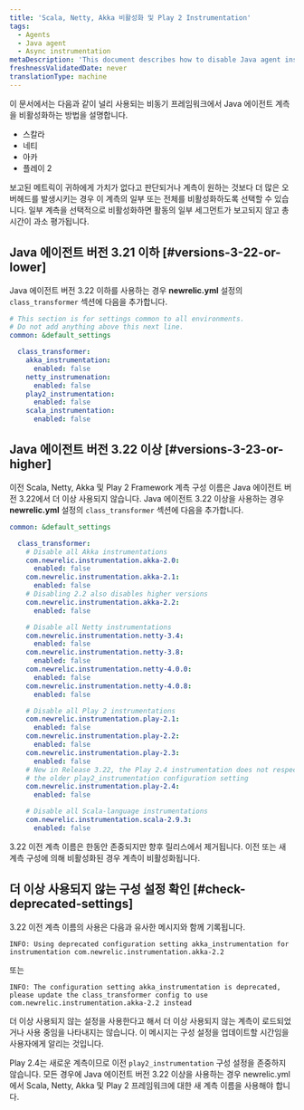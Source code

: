```yaml
---
title: 'Scala, Netty, Akka 비활성화 및 Play 2 Instrumentation'
tags:
  - Agents
  - Java agent
  - Async instrumentation
metaDescription: 'This document describes how to disable Java agent instrumentation on Scala, Netty, Akka, and Play2 frameworks'
freshnessValidatedDate: never
translationType: machine
---
```


이 문서에서는 다음과 같이 널리 사용되는 비동기 프레임워크에서 Java 에이전트 계측을 비활성화하는 방법을 설명합니다.

* 스칼라
* 네티
* 아카
* 플레이 2

보고된 메트릭이 귀하에게 가치가 없다고 판단되거나 계측이 원하는 것보다 더 많은 오버헤드를 발생시키는 경우 이 계측의 일부 또는 전체를 비활성화하도록 선택할 수 있습니다. 일부 계측을 선택적으로 비활성화하면 활동의 일부 세그먼트가 보고되지 않고 총 시간이 과소 평가됩니다.

## Java 에이전트 버전 3.21 이하 [#versions-3-22-or-lower]

Java 에이전트 버전 3.22 이하를 사용하는 경우 **newrelic.yml** 설정의 `class_transformer` 섹션에 다음을 추가합니다.

```yml
# This section is for settings common to all environments.
# Do not add anything above this next line.
common: &default_settings

  class_transformer: 
    akka_instrumentation:
      enabled: false
    netty_instrumenation:
      enabled: false
    play2_instrumentation:
      enabled: false
    scala_instrumentation:
      enabled: false
```

## Java 에이전트 버전 3.22 이상 [#versions-3-23-or-higher]

이전 Scala, Netty, Akka 및 Play 2 Framework 계측 구성 이름은 Java 에이전트 버전 3.22에서 더 이상 사용되지 않습니다. Java 에이전트 3.22 이상을 사용하는 경우 **newrelic.yml** 설정의 `class_transformer` 섹션에 다음을 추가합니다.

```yml
common: &default_settings

  class_transformer:
    # Disable all Akka instrumentations
    com.newrelic.instrumentation.akka-2.0:
      enabled: false
    com.newrelic.instrumentation.akka-2.1:
      enabled: false
    # Disabling 2.2 also disables higher versions
    com.newrelic.instrumentation.akka-2.2:
      enabled: false

    # Disable all Netty instrumentations
    com.newrelic.instrumentation.netty-3.4:
      enabled: false
    com.newrelic.instrumentation.netty-3.8:
      enabled: false
    com.newrelic.instrumentation.netty-4.0.0:
      enabled: false
    com.newrelic.instrumentation.netty-4.0.8:
      enabled: false

    # Disable all Play 2 instrumentations
    com.newrelic.instrumentation.play-2.1:
      enabled: false
    com.newrelic.instrumentation.play-2.2:
      enabled: false
    com.newrelic.instrumentation.play-2.3:
      enabled: false
    # New in Release 3.22, the Play 2.4 instrumentation does not respect
    # the older play2_instrumentation configuration setting 
    com.newrelic.instrumentation.play-2.4:
      enabled: false

    # Disable all Scala-language instrumentations
    com.newrelic.instrumentation.scala-2.9.3:
      enabled: false
```

3.22 이전 계측 이름은 한동안 존중되지만 향후 릴리스에서 제거됩니다. 이전 또는 새 계측 구성에 의해 비활성화된 경우 계측이 비활성화됩니다.

## 더 이상 사용되지 않는 구성 설정 확인 [#check-deprecated-settings]

3.22 이전 계측 이름의 사용은 다음과 유사한 메시지와 함께 기록됩니다.

```
INFO: Using deprecated configuration setting akka_instrumentation for instrumentation com.newrelic.instrumentation.akka-2.2
```

또는

```
INFO: The configuration setting akka_instrumentation is deprecated, please update the class_transformer config to use com.newrelic.instrumentation.akka-2.2 instead
```

더 이상 사용되지 않는 설정을 사용한다고 해서 더 이상 사용되지 않는 계측이 로드되었거나 사용 중임을 나타내지는 않습니다. 이 메시지는 구성 설정을 업데이트할 시간임을 사용자에게 알리는 것입니다.

Play 2.4는 새로운 계측이므로 이전 `play2_instrumentation` 구성 설정을 존중하지 않습니다. 모든 경우에 Java 에이전트 버전 3.22 이상을 사용하는 경우 newrelic.yml에서 Scala, Netty, Akka 및 Play 2 프레임워크에 대한 새 계측 이름을 사용해야 합니다.